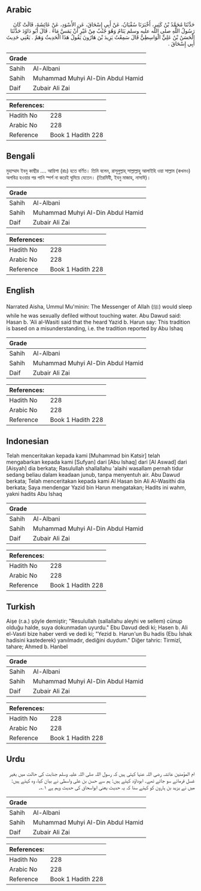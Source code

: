 ## Arabic


<div dir="rtl" lang="ar" style={{fontSize:'larger',backgroundColor:'#f8f9fa',padding:20}}>
حَدَّثَنَا مُحَمَّدُ بْنُ كَثِيرٍ، أَخْبَرَنَا سُفْيَانُ، عَنْ أَبِي إِسْحَاقَ، عَنِ الأَسْوَدِ، عَنْ عَائِشَةَ، قَالَتْ كَانَ رَسُولُ اللَّهِ صلى الله عليه وسلم يَنَامُ وَهُوَ جُنُبٌ مِنْ غَيْرِ أَنْ يَمَسَّ مَاءً ‏.‏ قَالَ أَبُو دَاوُدَ حَدَّثَنَا الْحَسَنُ بْنُ عَلِيٍّ الْوَاسِطِيُّ قَالَ سَمِعْتُ يَزِيدَ بْنَ هَارُونَ يَقُولُ هَذَا الْحَدِيثُ وَهَمٌ ‏.‏ يَعْنِي حَدِيثَ أَبِي إِسْحَاقَ ‏.‏
</div>
<div style={{backgroundColor:'#f8f9fa',padding:20, marginBottom: 10}}><table> <thead> <tr> <th>Grade</th> <th></th> </tr> </thead> <tbody> <tr><td>Sahih</td><td>Al-Albani</td></tr><tr><td>Sahih</td><td>Muhammad Muhyi Al-Din Abdul Hamid</td></tr><tr><td>Daif</td><td>Zubair Ali Zai</td></tr></tbody></table><table> <thead> <tr> <th>References:</th> <th></th> </tr> </thead> <tbody><tr><td>Hadith No</td><td>228</td></tr><tr><td>Arabic No</td><td>228</td></tr><tr><td>Reference</td><td>Book 1 Hadith 228</td></tr></tbody></table></div>

## Bengali


<div dir="ltr" lang="bn" style={{fontSize:'larger',backgroundColor:'#f8f9fa',padding:20}}>
মুহাম্মাদ ইবনু কাছীর .... আয়িশা (রাঃ) হতে বর্ণিত। তিনি বলেন, রাসূলুল্লাহ্ সাল্লাল্লাহু আলাইহি ওয়া সাল্লাম (কখনও) অপবিত্র হওয়ার পর পানি স্পর্শ না করেই ঘুমিয়ে যেতেন। (তিরমিযী, ইবনু মাজাহ, নাসাঈ)।
</div>
<div style={{backgroundColor:'#f8f9fa',padding:20, marginBottom: 10}}><table> <thead> <tr> <th>Grade</th> <th></th> </tr> </thead> <tbody> <tr><td>Sahih</td><td>Al-Albani</td></tr><tr><td>Sahih</td><td>Muhammad Muhyi Al-Din Abdul Hamid</td></tr><tr><td>Daif</td><td>Zubair Ali Zai</td></tr></tbody></table><table> <thead> <tr> <th>References:</th> <th></th> </tr> </thead> <tbody><tr><td>Hadith No</td><td>228</td></tr><tr><td>Arabic No</td><td>228</td></tr><tr><td>Reference</td><td>Book 1 Hadith 228</td></tr></tbody></table></div>

## English


<div dir="ltr" lang="en" style={{fontSize:'larger',backgroundColor:'#f8f9fa',padding:20}}>
Narrated Aisha, Ummul Mu'minin: The Messenger of Allah (ﷺ) would sleep while he was sexually defiled without touching water. Abu Dawud said: Hasan b. 'Ali al-Wasiti said that the heard Yazid b. Harun say: This tradition is based on a misunderstanding, i.e. the tradition reported by Abu Ishaq
</div>
<div style={{backgroundColor:'#f8f9fa',padding:20, marginBottom: 10}}><table> <thead> <tr> <th>Grade</th> <th></th> </tr> </thead> <tbody> <tr><td>Sahih</td><td>Al-Albani</td></tr><tr><td>Sahih</td><td>Muhammad Muhyi Al-Din Abdul Hamid</td></tr><tr><td>Daif</td><td>Zubair Ali Zai</td></tr></tbody></table><table> <thead> <tr> <th>References:</th> <th></th> </tr> </thead> <tbody><tr><td>Hadith No</td><td>228</td></tr><tr><td>Arabic No</td><td>228</td></tr><tr><td>Reference</td><td>Book 1 Hadith 228</td></tr></tbody></table></div>

## Indonesian


<div dir="ltr" lang="id" style={{fontSize:'larger',backgroundColor:'#f8f9fa',padding:20}}>
Telah menceritakan kepada kami [Muhammad bin Katsir] telah mengabarkan kepada kami [Sufyan] dari [Abu Ishaq] dari [Al Aswad] dari [Aisyah] dia berkata; Rasulullah shallallahu 'alaihi wasallam pernah tidur sedang beliau dalam keadaan junub, tanpa menyentuh air. Abu Dawud berkata; Telah menceritakan kepada kami Al Hasan bin Ali Al-Wasithi dia berkata; Saya mendengar Yazid bin Harun mengatakan; Hadits ini wahm, yakni hadits Abu Ishaq
</div>
<div style={{backgroundColor:'#f8f9fa',padding:20, marginBottom: 10}}><table> <thead> <tr> <th>Grade</th> <th></th> </tr> </thead> <tbody> <tr><td>Sahih</td><td>Al-Albani</td></tr><tr><td>Sahih</td><td>Muhammad Muhyi Al-Din Abdul Hamid</td></tr><tr><td>Daif</td><td>Zubair Ali Zai</td></tr></tbody></table><table> <thead> <tr> <th>References:</th> <th></th> </tr> </thead> <tbody><tr><td>Hadith No</td><td>228</td></tr><tr><td>Arabic No</td><td>228</td></tr><tr><td>Reference</td><td>Book 1 Hadith 228</td></tr></tbody></table></div>

## Turkish


<div dir="ltr" lang="tr" style={{fontSize:'larger',backgroundColor:'#f8f9fa',padding:20}}>
Aişe (r.a.) şöyle demiştir; "Resulullah (sallallahu aleyhi ve sellem) cünup olduğu halde, suya dokunmadan uyurdu." Ebu Davud dedi ki; Hasen b. Ali el-Vasıti bize haber verdi ve dedi ki; "Yezid b. Harun'un Bu hadis (Ebu İshak hadisini kastederek) yanılmadır, dediğini duydum." Diğer tahric: Tirmizî, tahare; Ahmed b. Hanbel
</div>
<div style={{backgroundColor:'#f8f9fa',padding:20, marginBottom: 10}}><table> <thead> <tr> <th>Grade</th> <th></th> </tr> </thead> <tbody> <tr><td>Sahih</td><td>Al-Albani</td></tr><tr><td>Sahih</td><td>Muhammad Muhyi Al-Din Abdul Hamid</td></tr><tr><td>Daif</td><td>Zubair Ali Zai</td></tr></tbody></table><table> <thead> <tr> <th>References:</th> <th></th> </tr> </thead> <tbody><tr><td>Hadith No</td><td>228</td></tr><tr><td>Arabic No</td><td>228</td></tr><tr><td>Reference</td><td>Book 1 Hadith 228</td></tr></tbody></table></div>

## Urdu


<div dir="rtl" lang="ur" style={{fontSize:'larger',backgroundColor:'#f8f9fa',padding:20}}>
ام المؤمنین عائشہ رضی اللہ عنہا کہتی ہیں کہ رسول اللہ صلی اللہ علیہ وسلم جنابت کی حالت میں بغیر غسل فرمائے سو جاتے تھے۔ ابوداؤد کہتے ہیں: ہم سے حسن بن علی واسطی نے بیان کیا، وہ کہتے ہیں: میں نے یزید بن ہارون کو کہتے سنا کہ یہ حدیث یعنی ابواسحاق کی حدیث وہم ہے ۱؎۔
</div>
<div style={{backgroundColor:'#f8f9fa',padding:20, marginBottom: 10}}><table> <thead> <tr> <th>Grade</th> <th></th> </tr> </thead> <tbody> <tr><td>Sahih</td><td>Al-Albani</td></tr><tr><td>Sahih</td><td>Muhammad Muhyi Al-Din Abdul Hamid</td></tr><tr><td>Daif</td><td>Zubair Ali Zai</td></tr></tbody></table><table> <thead> <tr> <th>References:</th> <th></th> </tr> </thead> <tbody><tr><td>Hadith No</td><td>228</td></tr><tr><td>Arabic No</td><td>228</td></tr><tr><td>Reference</td><td>Book 1 Hadith 228</td></tr></tbody></table></div>